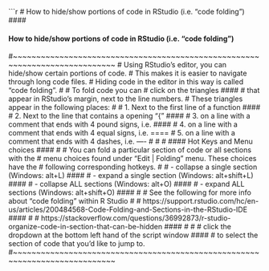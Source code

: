 ```r
# How to hide/show portions of code in RStudio (i.e. "code folding") ####

#### How to hide/show portions of code in RStudio (i.e. "code folding") ####
#~~~~~~~~~~~~~~~~~~~~~~~~~~~~~~~~~~~~~~~~~~~~~~~~~~~~~~~~~~~~~~~~~~~~~~~~~~~~
# Using RStudio's editor, you can hide/show certain portions of code.
# This makes it is easier to navigate through long code files.
# Hiding code in the editor in this way is called "code folding".
#
# To fold code you can
# click on the triangles   ####
# that appear in RStudio's margin, next to the line numbers.
# These triangles appear in the following places:
#
#   1. Next to the first line of a function                        ####
#   2. Next to the line that contains a opening "{"                ####
#   3. on a line with a comment that ends with 4 pound signs, i.e. ####
#   4. on a line with a comment that ends with 4 equal signs, i.e. ====
#   5. on a line with a comment that ends with 4 dashes, i.e.      ----
#
# 
# #### Hot Keys and Menu choices ####
# 
# You can fold a particular section of code or all sections with the 
# menu choices found under "Edit | Folding" menu. These choices have the
# following corresponding hotkeys.
#
#   - collapse a single section   (Windows: alt+L)        ####
#   - expand a single section     (Windows: alt+shift+L)  ####
#   - collapse ALL sections       (Windows: alt+O)        ####
#   - expand ALL sections         (Windows: alt+shift+O)  ####
#
# See the following for more info about "code folding" within R Studio
#
#   https://support.rstudio.com/hc/en-us/articles/200484568-Code-Folding-and-Sections-in-the-RStudio-IDE ####
#
#   https://stackoverflow.com/questions/36992873/r-studio-organize-code-in-section-that-can-be-hidden ####
#
#
# click the dropdown at the bottom left hand of the script window ####
# to select the section of code that you'd like to jump to.
#~~~~~~~~~~~~~~~~~~~~~~~~~~~~~~~~~~~~~~~~~~~~~~~~~~~~~~~~~~~~~~~~~~~~~~~~~~~~
